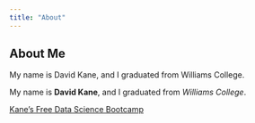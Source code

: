 ```yaml
---
title: "About"
---
```


## About Me



My name is David Kane, and I graduated from Williams College.

My name is **David Kane**, and I graduated from *Williams College*.

[Kane's Free Data Science Bootcamp](https://bootcamp.davidkane.info)


